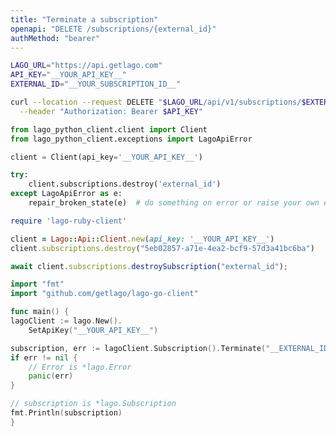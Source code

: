 ```yaml
---
title: "Terminate a subscription"
openapi: "DELETE /subscriptions/{external_id}"
authMethod: "bearer"
---
```


<RequestExample>

```bash cURL
LAGO_URL="https://api.getlago.com"
API_KEY="__YOUR_API_KEY__"
EXTERNAL_ID="__YOUR_SUBSCRIPTION_ID__"

curl --location --request DELETE "$LAGO_URL/api/v1/subscriptions/$EXTERNAL_ID?status=pending" \
  --header "Authorization: Bearer $API_KEY"
```

```python Python
from lago_python_client.client import Client
from lago_python_client.exceptions import LagoApiError

client = Client(api_key='__YOUR_API_KEY__')

try:
    client.subscriptions.destroy('external_id')
except LagoApiError as e:
    repair_broken_state(e)  # do something on error or raise your own exception
```

```ruby Ruby
require 'lago-ruby-client'

client = Lago::Api::Client.new(api_key: '__YOUR_API_KEY__')
client.subscriptions.destroy("5eb02857-a71e-4ea2-bcf9-57d3a41bc6ba")
```

```js Javascript
await client.subscriptions.destroySubscription("external_id");
```

```go Go
import "fmt"
import "github.com/getlago/lago-go-client"

func main() {
lagoClient := lago.New().
    SetApiKey("__YOUR_API_KEY__")

subscription, err := lagoClient.Subscription().Terminate("__EXTERNAL_ID__")
if err != nil {
    // Error is *lago.Error
    panic(err)
}

// subscription is *lago.Subscription
fmt.Println(subscription)
}
```

</RequestExample>
